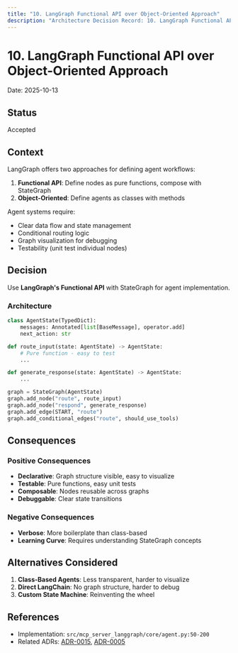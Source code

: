 ```yaml
---
title: "10. LangGraph Functional API over Object-Oriented Approach"
description: "Architecture Decision Record: 10. LangGraph Functional API over Object-Oriented Approach"
---
```


# 10. LangGraph Functional API over Object-Oriented Approach

Date: 2025-10-13

## Status

Accepted

## Context

LangGraph offers two approaches for defining agent workflows:
1. **Functional API**: Define nodes as pure functions, compose with StateGraph
2. **Object-Oriented**: Define agents as classes with methods

Agent systems require:
- Clear data flow and state management
- Conditional routing logic
- Graph visualization for debugging
- Testability (unit test individual nodes)

## Decision

Use **LangGraph's Functional API** with StateGraph for agent implementation.

### Architecture

```python
class AgentState(TypedDict):
    messages: Annotated[list[BaseMessage], operator.add]
    next_action: str

def route_input(state: AgentState) -> AgentState:
    # Pure function - easy to test
    ...

def generate_response(state: AgentState) -> AgentState:
    ...

graph = StateGraph(AgentState)
graph.add_node("route", route_input)
graph.add_node("respond", generate_response)
graph.add_edge(START, "route")
graph.add_conditional_edges("route", should_use_tools)
```

## Consequences

### Positive Consequences

- **Declarative**: Graph structure visible, easy to visualize
- **Testable**: Pure functions, easy unit tests
- **Composable**: Nodes reusable across graphs
- **Debuggable**: Clear state transitions

### Negative Consequences

- **Verbose**: More boilerplate than class-based
- **Learning Curve**: Requires understanding StateGraph concepts

## Alternatives Considered

1. **Class-Based Agents**: Less transparent, harder to visualize
2. **Direct LangChain**: No graph structure, harder to debug
3. **Custom State Machine**: Reinventing the wheel

## References

- Implementation: `src/mcp_server_langgraph/core/agent.py:50-200`
- Related ADRs: [ADR-0015](adr-0015-memory-checkpointing.mdx), [ADR-0005](adr-0005-pydantic-ai-integration.mdx)
